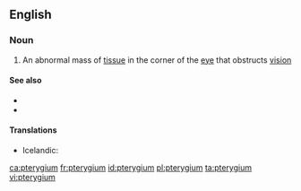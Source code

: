 ==English==

===Noun===
{{wikipedia}}
{{en-noun|s|pterygia}}

# {{label|en|medicine}} An abnormal mass of [[tissue]] in the corner of the [[eye]] that obstructs [[vision]]

====See also====
* {{l|en|pterygiate}}
* {{l|en|webeye}}

====Translations====
{{trans-top|an abnormal mass of tissue in the corner of the eye}}
* Icelandic: {{t+|is|glæruvængur|m}}
{{trans-mid}}
{{trans-bottom}}

[[ca:pterygium]]
[[fr:pterygium]]
[[id:pterygium]]
[[pl:pterygium]]
[[ta:pterygium]]
[[vi:pterygium]]